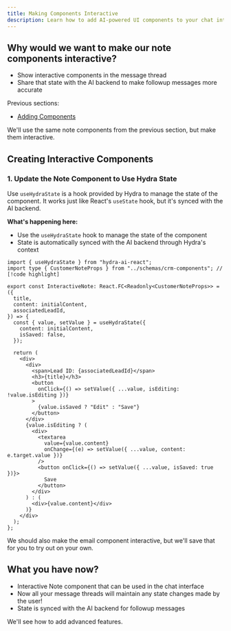 ```yaml
---
title: Making Components Interactive
description: Learn how to add AI-powered UI components to your chat interface.
---
```


## Why would we want to make our note components interactive?

- Show interactive components in the message thread
- Share that state with the AI backend to make followup messages more accurate

Previous sections:

- [Adding Components](/vnext/ai-assistant-quickstart/adding-components)

We'll use the same note components from the previous section, but make them interactive.

## Creating Interactive Components

### 1. Update the Note Component to Use Hydra State

Use `useHydraState` is a hook provided by Hydra to manage the state of the component. It works just like React's `useState` hook, but it's synced with the AI backend.

**What's happening here:**

- Use the `useHydraState` hook to manage the state of the component
- State is automatically synced with the AI backend through Hydra's context

```tsx title="src/components/InteractiveNote.tsx"
import { useHydraState } from "hydra-ai-react";
import type { CustomerNoteProps } from "../schemas/crm-components"; // [!code highlight]

export const InteractiveNote: React.FC<Readonly<CustomerNoteProps>> = ({
  title,
  content: initialContent,
  associatedLeadId,
}) => {
  const { value, setValue } = useHydraState({
    content: initialContent,
    isSaved: false,
  });

  return (
    <div>
      <div>
        <span>Lead ID: {associatedLeadId}</span>
        <h3>{title}</h3>
        <button
          onClick={() => setValue({ ...value, isEditing: !value.isEditing })}
        >
          {value.isSaved ? "Edit" : "Save"}
        </button>
      </div>
      {value.isEditing ? (
        <div>
          <textarea
            value={value.content}
            onChange={(e) => setValue({ ...value, content: e.target.value })}
          />
          <button onClick={() => setValue({ ...value, isSaved: true })}>
            Save
          </button>
        </div>
      ) : (
        <div>{value.content}</div>
      )}
    </div>
  );
};
```

<Callout>
  We should also make the email component interactive, but we'll save that for
  you to try out on your own.
</Callout>

## What you have now?

- Interactive Note component that can be used in the chat interface
- Now all your message threads will maintain any state changes made by the user!
- State is synced with the AI backend for followup messages

<Callout title="Next Steps">We'll see how to add advanced features.</Callout>
